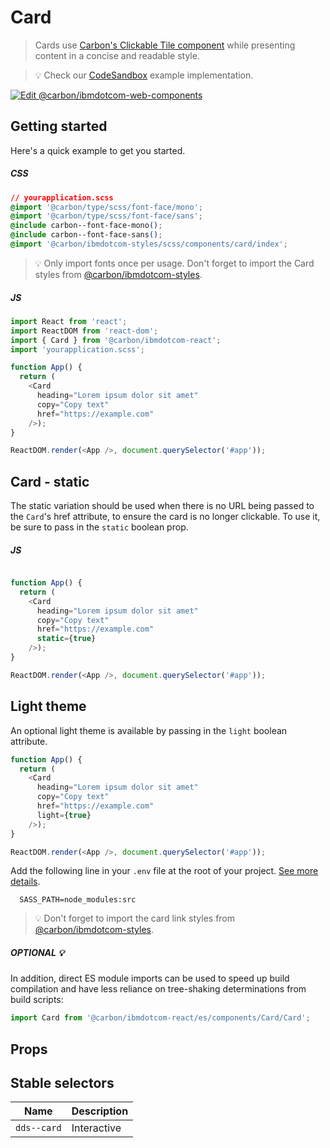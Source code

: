 
# Card

> Cards use
> [Carbon's Clickable Tile component](https://www.carbondesignsystem.com/components/tile/code#clickable-tile)
> while presenting content in a concise and readable style.

> 💡 Check our
> [CodeSandbox](https://githubbox.com/carbon-design-system/carbon-for-ibm-dotcom/tree/main/packages/react/examples/codesandbox/components/Card)
> example implementation.

[![Edit @carbon/ibmdotcom-web-components](https://codesandbox.io/static/img/play-codesandbox.svg)](https://githubbox.com/carbon-design-system/carbon-for-ibm-dotcom/tree/main/packages/react/examples/codesandbox/components/Card)

## Getting started

Here's a quick example to get you started.

##### CSS

```css
// yourapplication.scss
@import '@carbon/type/scss/font-face/mono';
@import '@carbon/type/scss/font-face/sans';
@include carbon--font-face-mono();
@include carbon--font-face-sans();
@import '@carbon/ibmdotcom-styles/scss/components/card/index';
```

> 💡 Only import fonts once per usage. Don't forget to import the Card styles
> from
> [@carbon/ibmdotcom-styles](https://github.com/carbon-design-system/carbon-for-ibm-dotcom/blob/main/packages/styles).

##### JS

```javascript
import React from 'react';
import ReactDOM from 'react-dom';
import { Card } from '@carbon/ibmdotcom-react';
import 'yourapplication.scss';

function App() {
  return (
    <Card
      heading="Lorem ipsum dolor sit amet"
      copy="Copy text"
      href="https://example.com"
    />);
}

ReactDOM.render(<App />, document.querySelector('#app'));
```

## Card - static

The static variation should be used when there is no URL being passed to the `Card`'s href attribute,
to ensure the card is no longer clickable. To use it, be sure to pass in the `static` boolean prop.



##### JS

```javascript

function App() {
  return (
    <Card
      heading="Lorem ipsum dolor sit amet"
      copy="Copy text"
      href="https://example.com"
      static={true}
    />);
}

ReactDOM.render(<App />, document.querySelector('#app'));
```

## Light theme

An optional light theme is available by passing in the `light` boolean attribute.

```javascript
function App() {
  return (
    <Card
      heading="Lorem ipsum dolor sit amet"
      copy="Copy text"
      href="https://example.com"
      light={true}
    />);
}

ReactDOM.render(<App />, document.querySelector('#app'));
```

Add the following line in your `.env` file at the root of your project.
[See more details](https://github.com/carbon-design-system/carbon-for-ibm-dotcom/tree/main/packages/styles#usage).

```
  SASS_PATH=node_modules:src
```

> 💡 Don't forget to import the card link styles from
> [@carbon/ibmdotcom-styles](https://github.com/carbon-design-system/carbon-for-ibm-dotcom/blob/main/packages/styles).

##### OPTIONAL 💡

In addition, direct ES module imports can be used to speed up build compilation and have less reliance on tree-shaking determinations from build scripts:

````js
import Card from '@carbon/ibmdotcom-react/es/components/Card/Card';
````

## Props

<Props of={Card} />

## Stable selectors

| Name        | Description |
| ----------- | ----------- |
| `dds--card` | Interactive |

<Description markdown={contributing} />

